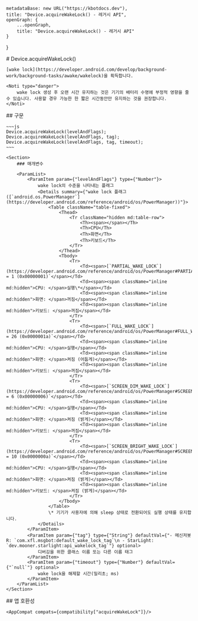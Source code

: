 
    metadataBase: new URL("https://kbotdocs.dev"),
    title: "Device.acquireWakeLock() - 레거시 API",
    openGraph: {
        ...openGraph,
        title: "Device.acquireWakeLock() - 레거시 API"
    }
}

<Section>
    # Device.acquireWakeLock()

    [wake lock](https://developer.android.com/develop/background-work/background-tasks/awake/wakelock)을 획득합니다.

    <Noti type="danger">
        wake lock 생성 후 오랜 시간 유지하는 것은 기기의 배터리 수명에 부정적 영향을 줄 수 있습니다. 사용할 경우 가능한 한 짧은 시간동안만 유지하는 것을 권장합니다.
    </Noti>
</Section>
<Section>
    ## 구문

    ~~~js
    Device.acquireWakeLock(levelAndFlags);
    Device.acquireWakeLock(levelAndFlags, tag);
    Device.acquireWakeLock(levelAndFlags, tag, timeout);
    ~~~

    <Section>
        ### 매개변수

        <ParamList>
            <ParamItem param={"levelAndFlags"} type={"Number"}>
                wake lock의 수준을 나타내는 플래그
                <Details summary={"wake lock 플래그 ([`android.os.PowerManager`](https://developer.android.com/reference/android/os/PowerManager))"}>
                    <Table className="table-fixed">
                        <Thead>
                            <Tr className="hidden md:table-row">
                                <Th><span></span></Th>
                                <Th>CPU</Th>
                                <Th>화면</Th>
                                <Th>키보드</Th>
                            </Tr>
                        </Thead>
                        <Tbody>
                            <Tr>
                                <Td><span>[`PARTIAL_WAKE_LOCK`](https://developer.android.com/reference/android/os/PowerManager#PARTIAL_WAKE_LOCK)` = 1 (0x00000001)`</span></Td>
                                <Td><span><span className="inline md:hidden">CPU: </span>실행\*</span></Td>
                                <Td><span><span className="inline md:hidden">화면: </span>꺼짐</span></Td>
                                <Td><span><span className="inline md:hidden">키보드: </span>꺼짐</span></Td>
                            </Tr>
                            <Tr>
                                <Td><span>[`FULL_WAKE_LOCK`](https://developer.android.com/reference/android/os/PowerManager#FULL_WAKE_LOCK)` = 26 (0x0000001a)`</span></Td>
                                <Td><span><span className="inline md:hidden">CPU: </span>실행</span></Td>
                                <Td><span><span className="inline md:hidden">화면: </span>켜짐 (어둡게)</span></Td>
                                <Td><span><span className="inline md:hidden">키보드: </span>꺼짐</span></Td>
                            </Tr>
                            <Tr>
                                <Td><span>[`SCREEN_DIM_WAKE_LOCK`](https://developer.android.com/reference/android/os/PowerManager#SCREEN_DIM_WAKE_LOCK)` = 6 (0x00000006)`</span></Td>
                                <Td><span><span className="inline md:hidden">CPU: </span>실행</span></Td>
                                <Td><span><span className="inline md:hidden">화면: </span>켜짐 (밝게)</span></Td>
                                <Td><span><span className="inline md:hidden">키보드: </span>꺼짐</span></Td>
                            </Tr>
                            <Tr>
                                <Td><span>[`SCREEN_BRIGHT_WAKE_LOCK`](https://developer.android.com/reference/android/os/PowerManager#SCREEN_BRIGHT_WAKE_LOCK)` = 10 (0x0000000a)`</span></Td>
                                <Td><span><span className="inline md:hidden">CPU: </span>실행</span></Td>
                                <Td><span><span className="inline md:hidden">화면: </span>켜짐 (밝게)</span></Td>
                                <Td><span><span className="inline md:hidden">키보드: </span>켜짐 (밝게)</span></Td>
                            </Tr>
                        </Tbody>
                    </Table>
                    \* 기기가 사용자에 의해 sleep 상태로 전환되어도 실행 상태를 유지합니다.
                </Details>
            </ParamItem>
            <ParamItem param={"tag"} type={"String"} defaultVal={"- 메신저봇R: `com.xfl.msgbot:default_wake_lock_tag`\n - StarLight: `dev.mooner.starlight:api_wakelock_tag`"} optional>
                디버깅을 위한 클래스 이름 또는 다른 이름 태그
            </ParamItem>
            <ParamItem param={"timeout"} type={"Number"} defaultVal={"`null`"} optional>
                wake lock을 해제할 시간(밀리초; ms)
            </ParamItem>
        </ParamList>
    </Section>
</Section>
<Section>
    ## 앱 호환성

    <AppCompat compats={compatibility["acquireWakeLock"]}/>
</Section>